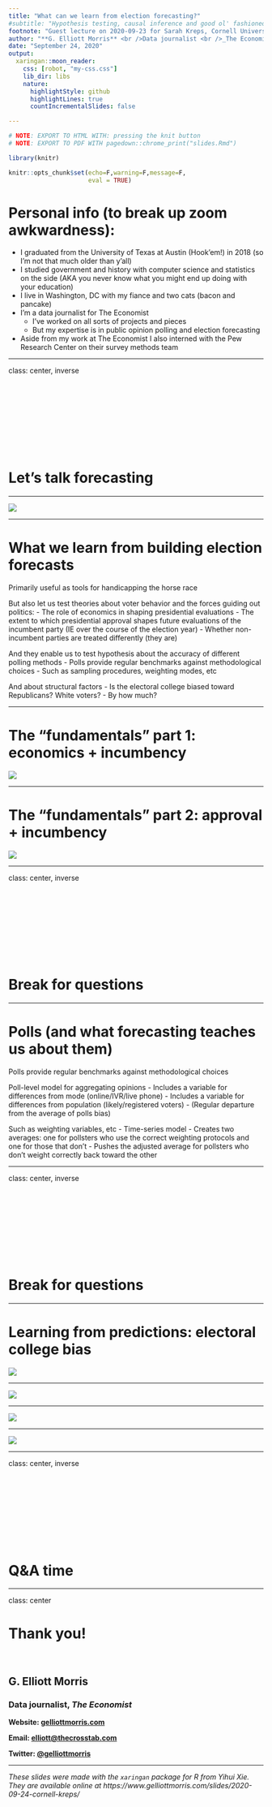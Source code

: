 ```yaml
---
title: "What can we learn from election forecasting?"
#subtitle: "Hypothesis testing, causal inference and good ol' fashioned social science"
footnote: "Guest lecture on 2020-09-23 for Sarah Kreps, Cornell University"
author: "**G. Elliott Morris** <br />Data journalist <br />_The Economist_"
date: "September 24, 2020"
output:
  xaringan::moon_reader:
    css: [robot, "my-css.css"]
    lib_dir: libs
    nature:
      highlightStyle: github
      highlightLines: true
      countIncrementalSlides: false

---
```


```r
# NOTE: EXPORT TO HTML WITH: pressing the knit button
# NOTE: EXPORT TO PDF WITH pagedown::chrome_print("slides.Rmd")

library(knitr)

knitr::opts_chunk$set(echo=F,warning=F,message=F,
                      eval = TRUE)

```

# Personal info (to break up zoom awkwardness):


- I graduated from the University of Texas at Austin (Hook’em!) in 2018 (so I’m not that much older than y’all)
- I studied government and history with computer science and statistics on the side (AKA you never know what you might end up doing with your education)
- I live in Washington, DC with my fiance and two cats (bacon and pancake)
- I’m a data journalist for The Economist
  - I’ve worked on all sorts of projects and pieces
  - But my expertise is in public opinion polling and election forecasting
- Aside from my work at The Economist I also interned with the Pew Research Center on their survey methods team


---

class: center, inverse

# &nbsp;
# &nbsp;
# Let's talk forecasting


---

![](figures/forecast_sept_23.png)


---

# What we learn from building election forecasts

Primarily useful as tools for handicapping the horse race

But also let us test theories about voter behavior and the forces guiding out politics:
- The role of economics in shaping presidential evaluations
- The extent to which presidential approval shapes future evaluations of the incumbent party (IE over the course of the election year)
- Whether non-incumbent parties are treated differently (they are)

And they enable us to test hypothesis about the accuracy of different polling methods
- Polls provide regular benchmarks against methodological choices
- Such as sampling procedures, weighting modes, etc

And about structural factors
- Is the electoral college biased toward Republicans? White voters? 
- By how much?


---

# The “fundamentals” part 1: economics + incumbency

![](figures/fundamentals.png)


---

# The “fundamentals” part 2: approval + incumbency

![](figures/fundamentals.png)


---

class: center, inverse

# &nbsp;
# &nbsp;
# Break for questions

---

# Polls (and what forecasting teaches us about them)


Polls provide regular benchmarks against methodological choices

Poll-level model for aggregating opinions
- Includes a variable for differences from mode (online/IVR/live phone)
- Includes a variable for differences from population (likely/registered voters)
- (Regular departure from the average of polls bias)

Such as weighting variables, etc
- Time-series model
  - Creates two averages: one for pollsters who use the correct weighting protocols and one for those that don’t
  - Pushes the adjusted average for pollsters who don’t weight correctly back toward the other


---

class: center, inverse

# &nbsp;
# &nbsp;
# Break for questions

---

# Learning from predictions: electoral college bias

![](figures/electoral_college_curve.png)

---

![](figures/electoral_college_map.png)


---

![](figures/ec_white_voters.png)


---

![](figures/states_turnout.png)


---

class: center, inverse

# &nbsp;
# &nbsp;
# Q&A time



---

class: center

# Thank you!

&nbsp;

## G. Elliott Morris
### Data journalist, _The Economist_

**Website: [gelliottmorris.com](https://www.gelliottmorris.com)**

**Email: [elliott@thecrosstab.com](mailto:elliott@thecrosstab.com)**

**Twitter: [@gelliottmorris](http://www.twitter.com/gelliottmorris)**

--- 

_These slides were made with the `xaringan` package for R from Yihui Xie. They are available online at https://www.gelliottmorris.com/slides/2020-09-24-cornell-kreps/_
